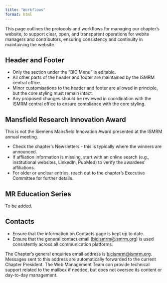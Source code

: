```yaml
---
title: "Workflows"
format: html
---
```


This page outlines the protocols and workflows for managing our chapter’s website, to support clear, open, and transparent operations for webite managers and contributors, ensuring consistency and continuity in maintaining the website.

## Header and Footer

-   Only the section under the “BIC Menu” is editable.
-   All other parts of the header and footer are maintained by the ISMRM central office.
-   Minor customisations to the header and footer are allowed in principle, but the core styling must remain intact.
-   Any proposed changes should be reviewed in coordination with the ISMRM central office to ensure compliance with the core styling.

## Mansfield Research Innovation Award

::: {.callout-note}
This is not the Siemens Mansfield Innovation Award presented at the ISMRM annual meeting.
:::

- Check the chapter's Newsletters - this is typically where the winners are announced.
- If affliation information is missing, start with an online search (e.g., institutional websites, LinkedIn, PubMed) to verify the awardees' affiliations.
- For older or unclear entries, reach out to the chapter's Executive Committee for further details.

## MR Education Series

To be added.

## Contacts

- Ensure that the information on Contacts page is kept up to date. 
- Ensure that the general contact email ([bicismrm@ismrm.org](mailto:bicismrm@ismrm.org)) is used consistently across all communication platforms.

::: {.callout-note}
The Chapter’s general enquiries email address is [bicismrm@ismrm.org](mailto:bicismrm@ismrm.org). Messages sent to this address are automatically forwarded to the current Chapter President. The Web Management Team can provide technical support related to the mailbox if needed, but does not oversee its content or day-to-day management.
:::
